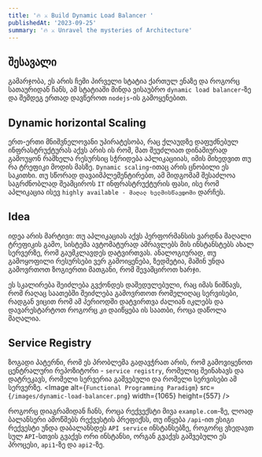 ```yaml
---
title: '🔥 ⚔️ Build Dynamic Load Balancer '
publishedAt: '2023-09-25'
summary: '🔥 ⚔️ Unravel the mysteries of Architecture'
---
```


## შესავალი
გამარჯობა, ეს არის ჩემი პირველი სტატია ქართულ ენაზე და როგორც სათაურიდან ჩანს, ამ სტატიაში მინდა ვისაუბრო `dynamic load balancer`-ზე და შემდეგ ერთად 
დავწეროთ `nodejs`-ის გამოყენებით.

## Dynamic horizontal Scaling

ერთ-ერთი მნიშვნელოვანი უპირატესობა, რაც ქლაუდზე დაფუძნებულ ინფრასტრუქტურას აქვს არის ის რომ, მათ შეუძლიათ დინამიურად გამოუყონ რამხელა რესურსიც
სჭრიდება აპლიკაციიას, იმის მიხედვით თუ რა ტრეფიკი მოდის მასზე. `Dynamic scaling`-ითაც არის ცნობილი ეს საკითხი. თუ სწორად დავაიმპლემენტირებთ, ამ მიდგომამ
შესაძლოა საგრძნობლად შეამციროს `IT` ინფრასტრუქტურის ფასი, ისე რომ აპლიკაცია ისევ `highly available - მაღალ ხელმისწავდომი` დარჩეს.


## Idea

იდეა არის მარტივი: თუ აპლიკაციას აქვს პერფორმანსის ვარდნა მაღალი ტრეფიკის გამო, სისტემა ავტომატურად ამრავლებს მის ინსტანსტებს ახალ სერვერზე, რომ გაუმკლავდეს დატვირთვას.
ანალოგიურად, თუ გამოყოფილი რესურსები ვერ გამოიყენება, ზედმეტია, მაშინ უნდა გამოვრთოთ ზოგიერთი მათგანი, რომ შევამციროთ ხარჯი.

ეს სკალირება შეიძლება გვქონდეს დაშედულებული, რაც იმას ნიშნავს, რომ რაღაც საათებში შეიძლება გამოვრთოთ რომელიღაც სერვისები, რადგან ვიცით რომ ამ პერიოდში დატვირთვა ძალიან იკლებს 
და დავარესტარტოთ როგორც კი დაიწყება ის საათბი, როცა დაწოლა მაღალია.


## Service Registry

ზოგადი პატერნი, რომ ეს პრობლემა გადავჭრათ არის, რომ გამოვიყენოთ ცენტრალური რეპოზიტორი - `service registry`, რომელიც შეინახავს და დატრეკავს, რომელი სერვერია გაშვებული და
რომელი სერვისები ამ სერვერზე.
<Image
  alt={`Functional Programming Paradigm`}
  src={`/images/dynamic-load-balancer.png`}
  width={1065}
  height={557}
/>

როგორც დიაგრამიდან ჩანს, როცა რექვექსტი მივა `example.com`-ზე, ლოად ბალანსერი ამოწმებს რექვესტის პრეფიქსს, თუ იწყება `/api`-ით ესიგი რექვესტი
უნდა დაბალანსდეს `API service` ინსტანსებზე, როგორც ვხედავთ სულ `API`-სთვის გვაქვს ორი ინსტანსი, ორგან გვაქვს გაშვებული ეს პროცესი, `api1`-ზე და `api2`-ზე.
